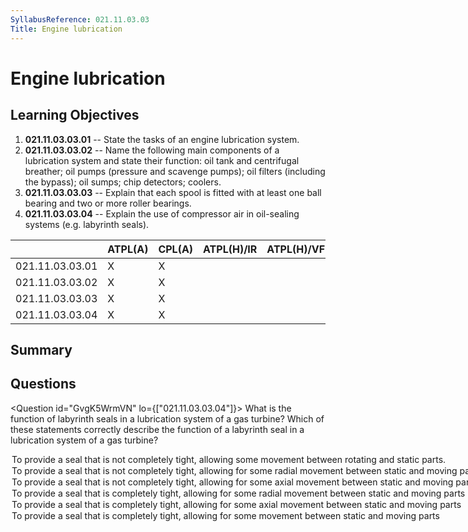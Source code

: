 ```yaml
---
SyllabusReference: 021.11.03.03
Title: Engine lubrication
---
```


# Engine lubrication

## Learning Objectives

1. **021.11.03.03.01** -- State the tasks of an engine lubrication system.
2. **021.11.03.03.02** -- Name the following main components of a lubrication
   system and state their function: oil tank and centrifugal breather; oil pumps
   (pressure and scavenge pumps); oil filters (including the bypass); oil sumps;
   chip detectors; coolers.
3. **021.11.03.03.03** -- Explain that each spool is fitted with at least one
   ball bearing and two or more roller bearings.
4. **021.11.03.03.04** -- Explain the use of compressor air in oil-sealing
   systems (e.g. labyrinth seals).

|                 | ATPL(A) | CPL(A) | ATPL(H)/IR | ATPL(H)/VFR | CPL(H) | IR  | CBIR(A) |
| --------------- | ------- | ------ | ---------- | ----------- | ------ | --- | ------- |
| 021.11.03.03.01 | X       | X      |            |             |        |     |         |
| 021.11.03.03.02 | X       | X      |            |             |        |     |         |
| 021.11.03.03.03 | X       | X      |            |             |        |     |         |
| 021.11.03.03.04 | X       | X      |            |             |        |     |         |

## Summary

## Questions

<Question id="GvgK5WrmVN" lo={["021.11.03.03.04"]}>
  <Text variant="oneCorrect">
    What is the function of labyrinth seals in a lubrication system of a gas
    turbine?
  </Text>
  <Text variant="oneTwo">
    Which of these statements correctly describe the function of a labyrinth
    seal in a lubrication system of a gas turbine?
  </Text>
  <Option id="GvgK5WrmVN-1" key={1} correct why="">
    To provide a seal that is not completely tight, allowing some movement
    between rotating and static parts.
  </Option>
  <Option
    id="GvgK5WrmVN-2"
    key={1}
    why="The movement the seal allows can be both radial and axial"
  >
    To provide a seal that is not completely tight, allowing for some radial
    movement between static and moving parts
  </Option>
  <Option
    id="GvgK5WrmVN-3"
    key={1}
    why="The movement the seal allows can be both radial and axial"
  >
    To provide a seal that is not completely tight, allowing for some axial
    movement between static and moving parts
  </Option>
  <Option
    id="GvgK5WrmVN-4"
    key={2}
    why="The main purpose of a labyrinth seal is to provide a seal that is NOT completely tight."
  >
    To provide a seal that is completely tight, allowing for some radial
    movement between static and moving parts
  </Option>
  <Option
    id="GvgK5WrmVN-5"
    key={2}
    why="The main purpose of a labyrinth seal is to provide a seal that is NOT completely tight."
  >
    To provide a seal that is completely tight, allowing for some axial movement
    between static and moving parts
  </Option>
  <Option
    id="GvgK5WrmVN-6"
    key={2}
    why="The main purpose of a labyrinth seal is to provide a seal that is NOT completely tight."
  >
    To provide a seal that is completely tight, allowing for some movement
    between static and moving parts
  </Option>
</Question>
